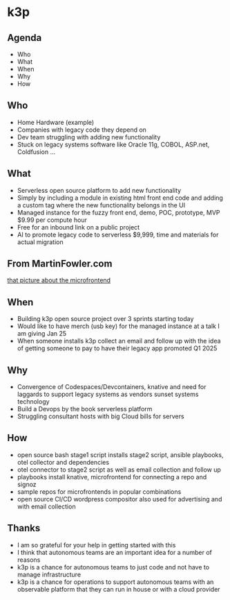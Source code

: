 # k3p

## Agenda

- Who
- What
- When
- Why
- How

## Who

- Home Hardware (example)
- Companies with legacy code they depend on
- Dev team struggling with adding new functionality
- Stuck on legacy systems software like Oracle 11g, COBOL, ASP.net, Coldfusion ...

## What

- Serverless open source platform to add new functionality
- Simply by including a module in existing html front end code and adding a custom tag where the new functionality belongs in the UI
- Managed instance for the fuzzy front end, demo, POC, prototype, MVP $9.99 per compute hour
- Free for an inbound link on a public project
- AI to promote legacy code to serverless $9,999, time and materials for actual migration 

## From MartinFowler.com

[that picture about the microfrontend](READMEImages/bff.png)

## When

- Building k3p open source project over 3 sprints starting today
- Would like to have merch (usb key) for the managed instance at a talk I am giving Jan 25
- When someone installs k3p collect an email and follow up with the idea of getting someone to pay to have their legacy app promoted Q1 2025

## Why

- Convergence of Codespaces/Devcontainers, knative and need for laggards to support legacy systems as vendors sunset systems technology
- Build a Devops by the book serverless platform
- Struggling consultant hosts with big Cloud bills for servers

## How

- open source bash stage1 script installs stage2 script, ansible playbooks, otel collector and dependencies
- otel connector to stage2 script as well as email collection and follow up
- playbooks install knative, microfrontend for connecting a repo and signoz
- sample repos for microfrontends in popular combinations
- open source CI/CD wordpress compositor also used for advertising and with email collection

## Thanks

- I am so grateful for your help in getting started with this
- I think that autonomous teams are an important idea for a number of reasons
- k3p is a chance for autonomous teams to just code and not have to manage infrastructure
- k3p is a chance for operations to support autonomous teams with an observable platform that they can run in house or with a cloud provider 